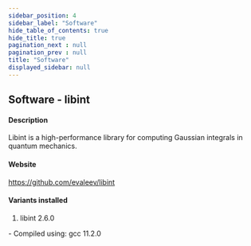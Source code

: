 ```yaml
---
sidebar_position: 4
sidebar_label: "Software"
hide_table_of_contents: true
hide_title: true
pagination_next : null
pagination_prev : null
title: "Software"
displayed_sidebar: null
---
```


## Software - libint


#### Description
Libint is a high-performance library for computing Gaussian integrals in quantum mechanics.

#### Website
https://github.com/evaleev/libint

#### Variants installed
1. libint 2.6.0
<div class="ul-circle">
    - Compiled using: gcc 11.2.0
</div>

